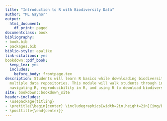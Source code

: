 ```yaml
--- 
title: "Introduction to R with Biodiversity Data"
author: "ML Gaynor"
output:
  html_document:
    df_print: paged
documentclass: book
bibliography:
- book.bib
- packages.bib
biblio-style: apalike
link-citations: yes
bookdown::pdf_book:
  keep_tex: yes
  includes:
    before_body: frontpage.tex
description: Students will learn R basics while downloading biodiversity data from
  multiple data repositories. This module will walk students through installing R,
  navigating R, reproducibility in R, and using R to download biodiversity data.
site: bookdown::bookdown_site
header-includes:
- \usepackage{titling}
- \pretitle{\begin{center} \includegraphics[width=2in,height=2in]{img/BLUE.png}\LARGE\\}
- \posttitle{\end{center}}
---
```

